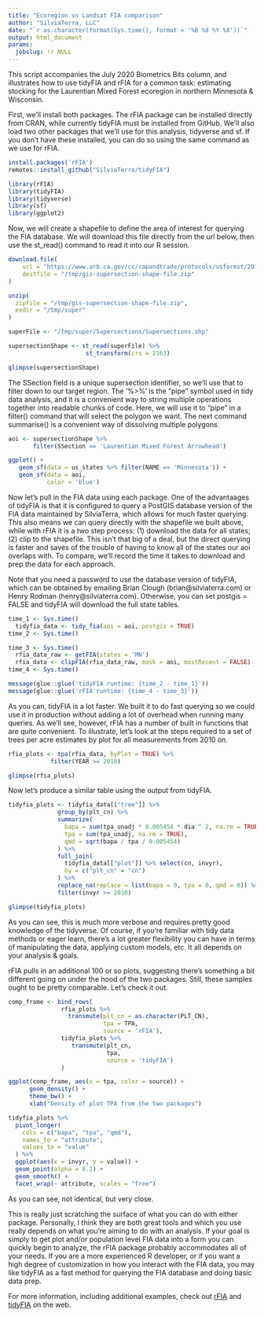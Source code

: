 ```yaml
---
title: "Ecoregion vs Landsat FIA comparison"
author: "SilviaTerra, LLC"
date: "`r as.character(format(Sys.time(), format = '%B %d %Y %X'))`"
output: html_document
params:
  jobslug: !r NULL
---
```


This script accompanies the July 2020 Biometrics Bits column, and illustrates how to use tidyFIA and rFIA for a common task: estimating stocking for the Laurentian Mixed Forest ecoregion in northern Minnesota & Wisconsin.

First, we'll install both packages. The rFIA package can be installed directly from CRAN, while currently tidyFIA must be installed from GitHub. We'll also load two other packages that we'll use for this analysis, tidyverse and sf. If you don't have these installed, you can do so using the same command as we use for rFIA.

```r
install.packages('rFIA')
remotes::install_github("SilviaTerra/tidyFIA")

library(rFIA)
library(tidyFIA)
library(tidyverse)
library(sf)
library(ggplot2)
```

Now, we will create a shapefile to define the area of interest for querying the FIA database. We will download this file directly from the url below, then use the st_read() command to read it into our R session.

```r
download.file(
    url = "https://www.arb.ca.gov/cc/capandtrade/protocols/usforest/2014/supersectionshapefiles/gis-supersection-shape-file.zip",
    destfile = "/tmp/gis-supersection-shape-file.zip"
)

unzip(
  zipfile = "/tmp/gis-supersection-shape-file.zip",
  exdir = "/tmp/super"
)

superFile <- "/tmp/super/Supersections/Supersections.shp"

supersectionShape <- st_read(superFile) %>%
                      st_transform(crs = 2163)

glimpse(supersectionShape)
```

The SSection field is a unique supersection identifier, so we'll use that to filter down to our target region. The '%>%' is the "pipe" symbol used in tidy data analysis, and it is a convenient way to string multiple operations together into readable chunks of code. Here, we will use it to "pipe" in a filter() command that will select the polygon we want. The next command summarise() is a convenient way of dissolving multiple polygons.

```r
aoi <- supersectionShape %>%
       filter(SSection == 'Laurentian Mixed Forest Arrowhead')

ggplot() +
   geom_sf(data = us_states %>% filter(NAME == 'Minnesota')) +
   geom_sf(data = aoi,
           color = 'blue')

```

Now let's pull in the FIA data using each package. One of the advantaages of tidyFIA is that it is configured to query a PostGIS database version of the FIA data maintained by SilviaTerra, which allows for much faster querying. This also means we can query directly with the shapefile we built above, while with rFIA it is a two step process: (1) download the data for all states; (2) clip to the shapefile. This isn't that big of a deal, but the direct querying is faster and saves of the trouble of having to know all of the states our aoi overlaps with. To compare, we'll record the time it takes to download and prep the data for each approach.

Note that you need a password to use the database version of tidyFIA, which can be obtained by emailing Brian Clough (brian@silviaterra.com) or Henry Rodman (henry@silviaterra.com). Otherwise, you can set postgis = FALSE and tidyFIA will download the full state tables.

```r
time_1 <- Sys.time()
  tidyfia_data <- tidy_fia(aoi = aoi, postgis = TRUE)
time_2 <- Sys.time()

time_3 <- Sys.time()
  rfia_data_raw <- getFIA(states = 'MN')
  rfia_data <- clipFIA(rfia_data_raw, mask = aoi, mostRecent = FALSE)
time_4 <- Sys.time()

message(glue::glue('tidyFIA runtime: {time_2 - time_1}'))
message(glue::glue('rFIA runtime: {time_4 - time_3}'))
```

As you can, tidyFIA is a lot faster. We built it to do fast querying so we could use it in production without adding a lot of overhead when running many queries. As we'll see, however, rFIA has a number of built in functions that are quite convenient. To illustrate, let's look at the steps required to a set of trees per acre estimates by plot for all measurements from 2010 on.

```r

rfia_plots <- tpa(rfia_data, byPlot = TRUE) %>%
            filter(YEAR >= 2010)

glimpse(rfia_plots)
```

Now let's produce a similar table using the output from tidyFIA.

```r

tidyfia_plots <- tidyfia_data[["tree"]] %>%
              group_by(plt_cn) %>%
              summarize(
                bapa = sum(tpa_unadj * 0.005454 * dia ^ 2, na.rm = TRUE),
                tpa = sum(tpa_unadj, na.rm = TRUE),
                qmd = sqrt(bapa / tpa / 0.005454)
              ) %>%
              full_join(
                tidyfia_data[["plot"]] %>% select(cn, invyr),
                by = c("plt_cn" = "cn")
              ) %>%
              replace_na(replace = list(bapa = 0, tpa = 0, qmd = 0)) %>%
              filter(invyr >= 2010)

glimpse(tidyfia_plots)
```

As you can see, this is much more verbose and requires pretty good knowledge of the tidyverse. Of course, if you're familiar with tidy data methods or eager learn, there's a lot greater flexibility you can have in terms of manipulating the data, applying custom models, etc. It all depends on your analysis & goals.

rFIA pulls in an additional 100 or so plots, suggesting there's something a bit different going on under the hood of the two packages. Still, these samples ought to be pretty comparable. Let's check it out.

```r

comp_frame <- bind_rows(
               rfia_plots %>%
                 transmute(plt_cn = as.character(PLT_CN),
                           tpa = TPA,
                           source = 'rFIA'),
               tidyfia_plots %>%
                  transmute(plt_cn,
                            tpa,
                            source = 'tidyFIA')
               )

ggplot(comp_frame, aes(x = tpa, color = source)) +
      geom_density() +
      theme_bw() +
      xlab("Density of plot TPA from the two packages")

tidyfia_plots %>%
  pivot_longer(
    cols = c("bapa", "tpa", "qmd"),
    names_to = "attribute",
    values_to = "value"
  ) %>%
  ggplot(aes(x = invyr, y = value)) +
  geom_point(alpha = 0.2) +
  geom_smooth() +
  facet_wrap(~ attribute, scales = "free")
```

As you can see, not identical, but very close.

This is really just scratching the surface of what you can do with either package. Personally, I think they are both great tools and which you use really depends on what you're aiming to do with an analysis. If your goal is simply to get plot and/or population level FIA data into a form you can quickly begin to analyze, the rFIA package probably accommodates all of your needs. If you are a more experienced R developer, or if you want a high degree of customization in how you interact with the FIA data, you may like tidyFIA as a fast method for querying the FIA database and doing basic data prep.

For more information, including additional examples, check out [rFIA](https://rfia.netlify.app/) and [tidyFIA](https://github.com/SilviaTerra/tidyFIA/) on the web. 
